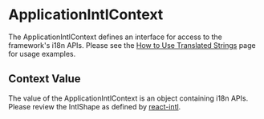# ApplicationIntlContext

The ApplicationIntlContext defines an interface for access to the framework's i18n APIs.
Please see the [How to Use Translated Strings](/application/cerner-terra-application/how-to/use-translated-strings) page for usage examples.

## Context Value

The value of the ApplicationIntlContext is an object containing i18n APIs.
Please review the IntlShape as defined by [react-intl](https://github.com/formatjs/formatjs/blob/master/website/docs/react-intl/api.md#intlshape).
